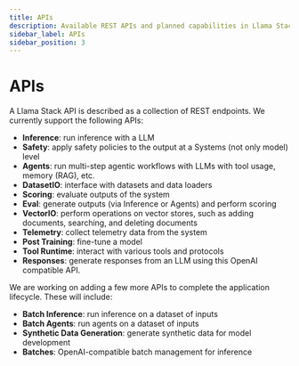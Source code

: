 ```yaml
---
title: APIs
description: Available REST APIs and planned capabilities in Llama Stack
sidebar_label: APIs
sidebar_position: 3
---
```


# APIs

A Llama Stack API is described as a collection of REST endpoints. We currently support the following APIs:

- **Inference**: run inference with a LLM
- **Safety**: apply safety policies to the output at a Systems (not only model) level
- **Agents**: run multi-step agentic workflows with LLMs with tool usage, memory (RAG), etc.
- **DatasetIO**: interface with datasets and data loaders
- **Scoring**: evaluate outputs of the system
- **Eval**: generate outputs (via Inference or Agents) and perform scoring
- **VectorIO**: perform operations on vector stores, such as adding documents, searching, and deleting documents
- **Telemetry**: collect telemetry data from the system
- **Post Training**: fine-tune a model
- **Tool Runtime**: interact with various tools and protocols
- **Responses**: generate responses from an LLM using this OpenAI compatible API.

We are working on adding a few more APIs to complete the application lifecycle. These will include:
- **Batch Inference**: run inference on a dataset of inputs
- **Batch Agents**: run agents on a dataset of inputs
- **Synthetic Data Generation**: generate synthetic data for model development
- **Batches**: OpenAI-compatible batch management for inference